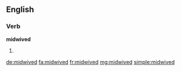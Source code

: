 ==English==

===Verb===
'''midwived'''

# {{en-past of|midwife}}

[[de:midwived]]
[[fa:midwived]]
[[fr:midwived]]
[[mg:midwived]]
[[simple:midwived]]